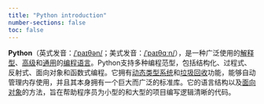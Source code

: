 ```yaml
---
title: "Python introduction"
number-sections: false
toc: false
---
```


**Python**（英式发音：[/ˈpaɪθən/](https://zh.wikipedia.org/wiki/Help:%E8%8B%B1%E8%AA%9E%E5%9C%8B%E9%9A%9B%E9%9F%B3%E6%A8%99 "Help:英语国际音标")；美式发音：[/ˈpaɪθɑːn/](https://zh.wikipedia.org/wiki/Help:%E8%8B%B1%E8%AA%9E%E5%9C%8B%E9%9A%9B%E9%9F%B3%E6%A8%99 "Help:英语国际音标")），是一种广泛使用的[解释型](https://zh.wikipedia.org/wiki/%E7%9B%B4%E8%AD%AF%E8%AA%9E%E8%A8%80 "解释型语言")、[高级](https://zh.wikipedia.org/wiki/%E9%AB%98%E7%B4%9A%E8%AA%9E%E8%A8%80 "高级语言")和[通用](https://zh.wikipedia.org/wiki/%E9%80%9A%E7%94%A8%E7%BC%96%E7%A8%8B%E8%AF%AD%E8%A8%80 "通用编程语言")的[编程语言](https://zh.wikipedia.org/wiki/%E7%BC%96%E7%A8%8B%E8%AF%AD%E8%A8%80 "编程语言")。Python支持多种编程范型，包括结构化、过程式、反射式、面向对象和函数式编程。它拥有[动态类型系统](https://zh.wikipedia.org/wiki/%E9%A1%9E%E5%9E%8B%E7%B3%BB%E7%B5%B1 "类型系统")和[垃圾回收](https://zh.wikipedia.org/wiki/%E5%9E%83%E5%9C%BE%E5%9B%9E%E6%94%B6_(%E8%A8%88%E7%AE%97%E6%A9%9F%E7%A7%91%E5%AD%B8) "垃圾回收 (计算机科学)")功能，能够自动管理内存使用，并且其本身拥有一个巨大而广泛的标准库。它的语言结构以及[面向对象](https://zh.wikipedia.org/wiki/%E9%9D%A2%E5%90%91%E5%AF%B9%E8%B1%A1%E7%A8%8B%E5%BA%8F%E8%AE%BE%E8%AE%A1 "面向对象程序设计")的方法，旨在帮助程序员为小型的和大型的项目编写逻辑清晰的代码。